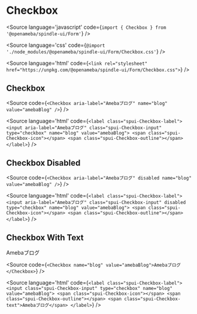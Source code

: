 
# Checkbox

<Meta title="Form/Checkbox" component={Checkbox} />

<Source
  language='javascript'
  code={`import { Checkbox } from '@openameba/spindle-ui/Form'`}
/>

<Source
  language='css'
  code={`@import './node_modules/@openameba/spindle-ui/Form/Checkbox.css'`}
/>

<Source
  language='html'
  code={`<link rel="stylesheet" href="https://unpkg.com/@openameba/spindle-ui/Form/Checkbox.css">`}
/>

## Checkbox

<Preview withSource="open">
  <Story name="Checkbox">
    <Checkbox aria-label="Amebaブログ" name="blog" value="amebaBlog" {...actions('onClick', 'onChange', 'onInput', 'onFocus', 'onBlur')} />
  </Story>
</Preview>

<Source
  code={`
<Checkbox aria-label="Amebaブログ" name="blog" value="amebaBlog" />
  `}
/>

<Source
  language='html'
  code={`
<label class="spui-Checkbox-label">
  <input aria-label="Amebaブログ" class="spui-Checkbox-input" type="checkbox" name="blog" value="amebaBlog">
  <span class="spui-Checkbox-icon"></span>
  <span class="spui-Checkbox-outline"></span>
</label>
  `}
/>

## Checkbox Disabled

<Preview withSource="open">
  <Story name="Checkbox Disabled">
    <Checkbox aria-label="Amebaブログ" disabled name="blog" value="amebaBlog" {...actions('onClick', 'onChange', 'onInput', 'onFocus', 'onBlur')} />
  </Story>
</Preview>

<Source
  code={`
<Checkbox aria-label="Amebaブログ" disabled name="blog" value="amebaBlog" />
  `}
/>

<Source
  language='html'
  code={`
<label class="spui-Checkbox-label">
  <input aria-label="Amebaブログ" class="spui-Checkbox-input" disabled type="checkbox" name="blog" value="amebaBlog">
  <span class="spui-Checkbox-icon"></span>
  <span class="spui-Checkbox-outline"></span>
</label>
  `}
/>

## Checkbox With Text

<Preview withSource="open">
  <Story name="Checkbox With Text">
    <Checkbox name="blog" value="amebaBlog" {...actions('onClick', 'onChange', 'onInput', 'onFocus', 'onBlur')}>Amebaブログ</Checkbox>
  </Story>
</Preview>

<Source
  code={`
<Checkbox name="blog" value="amebaBlog">Amebaブログ</Checkbox>
  `}
/>

<Source
  language='html'
  code={`
<label class="spui-Checkbox-label">
  <input class="spui-Checkbox-input" type="checkbox" name="blog" value="amebaBlog">
  <span class="spui-Checkbox-icon"></span>
  <span class="spui-Checkbox-outline"></span>
  <span class="spui-Checkbox-text">Amebaブログ</span>
</label>
  `}
/>

